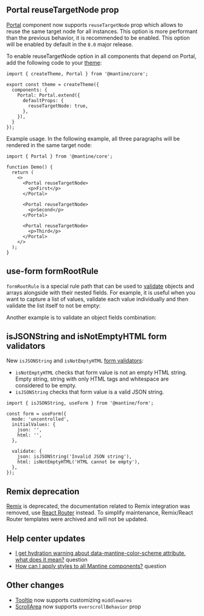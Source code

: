 

## Portal reuseTargetNode prop

[Portal](/core/portal) component now supports `reuseTargetNode` prop which allows to reuse the same target node for all instances.
This option is more performant than the previous behavior, it is recommended to be enabled.
This option will be enabled by default in the `8.0` major release.

To enable reuseTargetNode option in all components that depend on Portal, add the following code
to your [theme](/theming/theme-object):

```tsx
import { createTheme, Portal } from '@mantine/core';

export const theme = createTheme({
  components: {
    Portal: Portal.extend({
      defaultProps: {
        reuseTargetNode: true,
      },
    }),
  }
});
```

Example usage. In the following example, all three paragraphs will be rendered in the same target node:

```tsx
import { Portal } from '@mantine/core';

function Demo() {
  return (
    <>
      <Portal reuseTargetNode>
        <p>First</p>
      </Portal>

      <Portal reuseTargetNode>
        <p>Second</p>
      </Portal>

      <Portal reuseTargetNode>
        <p>Third</p>
      </Portal>
    </>
  );
}
```

## use-form formRootRule

`formRootRule` is a special rule path that can be used to [validate](/form/validation) objects and arrays
alongside with their nested fields. For example, it is useful when you want to capture
a list of values, validate each value individually and then validate the list itself
to not be empty:

<Demo data={FormDemos.rootRuleArray} />

Another example is to validate an object fields combination:

<Demo data={FormDemos.rootRuleObject} />

## isJSONString and isNotEmptyHTML form validators

New `isJSONString` and `isNotEmptyHTML` [form validators](/form/validators):

- `isNotEmptyHTML` checks that form value is not an empty HTML string. Empty string, string with only HTML tags and whitespace are considered to be empty.
- `isJSONString` checks that form value is a valid JSON string.

```tsx
import { isJSONString, useForm } from '@mantine/form';

const form = useForm({
  mode: 'uncontrolled',
  initialValues: {
    json: '',
    html: '',
  },

  validate: {
    json: isJSONString('Invalid JSON string'),
    html: isNotEmptyHTML('HTML cannot be empty'),
  },
});
```

## Remix deprecation

[Remix](https://remix.run/) is deprecated, the documentation related to Remix integration
was removed, use [React Router](/guides/react-router) instead. To simplify maintenance,
Remix/React Router templates were archived and will not be updated.

## Help center updates

- [I get hydration warning about data-mantine-color-scheme attribute, what does it mean?](https://help.mantine.dev/q/color-scheme-hydration-warning) question
- [How can I apply styles to all Mantine components?](https://help.mantine.dev/q/apply-styles-to-all) question

## Other changes

- [Tooltip](/core/tooltip) now supports customizing `middlewares`
- [ScrollArea](/core/scroll-area) now supports `overscrollBehavior` prop
